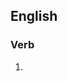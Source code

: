 ==English==

===Verb===
{{head|en|present participle}}

# {{present participle of|colourise|lang=en|nocat=1}}